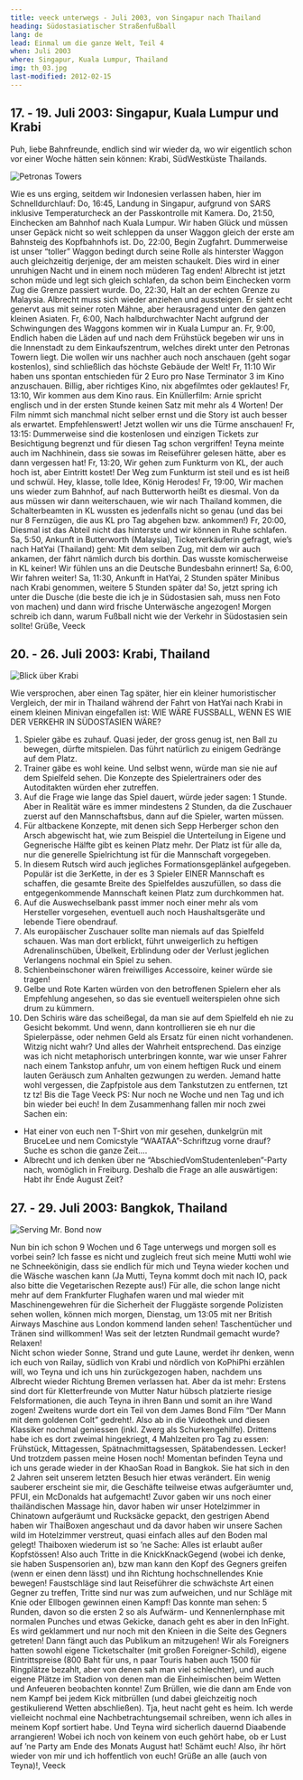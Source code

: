 ```yaml
---
title: veeck unterwegs - Juli 2003, von Singapur nach Thailand
heading: Südostasiatischer Straßenfußball
lang: de
lead: Einmal um die ganze Welt, Teil 4
when: Juli 2003
where: Singapur, Kuala Lumpur, Thailand
img: th_03.jpg
last-modified: 2012-02-15
---
```


<h2 class="h2">17. - 19. Juli 2003: Singapur, Kuala Lumpur und Krabi</h2>
Puh, liebe Bahnfreunde, endlich sind wir wieder da, wo wir eigentlich schon
vor einer Woche hätten sein können: Krabi, SüdWestküste Thailands.

![Petronas Towers](./th_petronas.jpg)

Wie es uns erging, seitdem wir Indonesien verlassen haben, hier im Schnelldurchlauf:
Do, 16:45, Landung in Singapur, aufgrund von SARS inklusive Temperaturcheck an der Passkontrolle mit
Kamera.
Do, 21:50, Einchecken am Bahnhof nach Kuala Lumpur. Wir haben Glück und müssen
unser Gepäck nicht so weit schleppen da unser Waggon gleich der erste am Bahnsteig
des Kopfbahnhofs ist.
Do, 22:00, Begin Zugfahrt. Dummerweise ist unser “toller” Waggon bedingt durch
seine Rolle als hinterster Waggon auch gleichzeitig derjenige, der am meisten
schaukelt. Dies wird in einer unruhigen Nacht und in einem noch müderen Tag
enden! Albrecht ist jetzt schon müde und legt sich gleich schlafen, da schon
beim Einchecken vorm Zug die Grenze passiert wurde.
Do, 22:30, Halt an der echten Grenze zu Malaysia. Albrecht muss sich wieder
anziehen und aussteigen. Er sieht echt genervt aus mit seiner roten Mähne,
aber herausragend unter den ganzen kleinen Asiaten.
Fr, 6:00, Nach halbdurchwachter Nacht aufgrund der Schwingungen des Waggons
kommen wir in Kuala Lumpur an.
Fr, 9:00, Endlich haben die Läden auf und nach dem Frühstück begeben wir
uns in die Innenstadt zu dem Einkaufszentrum, welches direkt unter den
Petronas Towern liegt. Die wollen wir uns nachher auch noch anschauen
(geht sogar kostenlos), sind schließlich das höchste Gebäude der Welt!
Fr, 11:10 Wir haben uns spontan entschieden für 2 Euro pro Nase Terminator
3 im Kino anzuschauen. Billig, aber richtiges Kino, nix abgefilmtes oder geklautes!
Fr, 13:10, Wir kommen aus dem Kino raus. Ein Knüllerfilm: Arnie spricht
englisch und in der ersten Stunde keinen Satz mit mehr als 4 Worten! Der Film
nimmt sich manchmal nicht selber ernst und die Story ist auch besser als
erwartet. Empfehlenswert! Jetzt wollen wir uns die Türme anschauen!
Fr, 13:15: Dummerweise sind die kostenlosen und einzigen Tickets zur
Besichtigung begrenzt und für diesen Tag schon vergriffen! Teyna meinte auch im
Nachhinein, dass sie sowas im Reiseführer gelesen hätte, aber es dann
vergessen hat!
Fr, 13:20, Wir gehen zum Funkturm von KL, der auch hoch ist, aber Eintritt
kostet! Der Weg zum Funkturm ist steil und es ist heiß und schwül. Hey,
klasse, tolle Idee, König Herodes!
Fr, 19:00, Wir machen uns wieder zum Bahnhof, auf nach Butterworth heißt es
diesmal. Von da aus müssen wir dann weiterschauen, wie wir nach Thailand
kommen, die Schalterbeamten in KL wussten es jedenfalls nicht so genau (und das
bei nur 8 Fernzügen, die aus KL pro Tag abgehen bzw. ankommen!)
Fr, 20:00, Diesmal ist das Abteil nicht das hinterste und wir können in Ruhe schlafen.
Sa, 5:50, Ankunft in Butterworth (Malaysia), Ticketverkäuferin gefragt,
wie’s nach HatYai (Thailand) geht: Mit dem selben Zug, mit dem wir auch ankamen,
der fährt nämlich durch bis dorthin. Das wusste komischerweise in KL keiner!
Wir fühlen uns an die Deutsche Bundesbahn erinnert!
Sa, 6:00, Wir fahren weiter!
Sa, 11:30, Ankunft in HatYai, 2 Stunden später Minibus nach Krabi genommen,
weitere 5 Stunden später da!
So, jetzt spring ich unter die Dusche (die beste die ich je in Südostasien
sah, muss nen Foto von machen) und dann wird frische Unterwäsche angezogen!
Morgen schreib ich dann, warum Fußball nicht wie der Verkehr in Südostasien sein sollte!
Grüße, Veeck

## 20. - 26. Juli 2003: Krabi, Thailand

![Blick über Krabi](./th_krabi.jpg)

Wie versprochen, aber einen Tag später, hier ein kleiner humoristischer
Vergleich, der mir in Thailand während der Fahrt von HatYai nach Krabi in einem
kleinen Minivan eingefallen ist:
WIE WÄRE FUSSBALL, WENN ES WIE DER VERKEHR IN SÜDOSTASIEN WÄRE?
1) Spieler gäbe es zuhauf. Quasi jeder, der gross genug ist, nen Ball zu
bewegen, dürfte mitspielen. Das führt natürlich zu einigem Gedränge auf dem Platz.
2) Trainer gäbe es wohl keine. Und selbst wenn, würde man sie nie auf dem
Spielfeld sehen. Die Konzepte des Spielertrainers oder des Autoditakten
würden eher zutreffen.
3) Auf die Frage wie lange das Spiel dauert, würde jeder sagen: 1 Stunde.
Aber in Realität wäre es immer mindestens 2 Stunden, da die Zuschauer zuerst
auf den Mannschaftsbus, dann auf die Spieler, warten müssen.
4) Für altbackene Konzepte, mit denen sich Sepp Herberger schon den Arsch
abgewischt hat, wie zum Beispiel die Unterteilung in Eigene und Gegnerische
Hälfte gibt es keinen Platz mehr. Der Platz ist für alle da, nur die
generelle Spielrichtung ist für die Mannschaft vorgegeben.
5) In diesem Rutsch wird auch jegliches Formationsgeplänkel aufgegeben.
Populär ist die 3erKette, in der es 3 Spieler EINER Mannschaft es schaffen, die
gesamte Breite des Spielfeldes auszufüllen, so dass die entgegenkommende
Mannschaft keinen Platz zum durchkommen hat.
6) Auf die Auswechselbank passt immer noch einer mehr als vom Hersteller
vorgesehen, eventuell auch noch Haushaltsgeräte und lebende Tiere obendrauf.
7) Als europäischer Zuschauer sollte man niemals auf das Spielfeld schauen.
Was man dort erblickt, führt unweigerlich zu heftigen Adrenalinschüben,
Übelkeit, Erblindung oder der Verlust jeglichen Verlangens nochmal ein Spiel
zu sehen.
8) Schienbeinschoner wären freiwilliges Accessoire, keiner würde sie tragen!
9) Gelbe und Rote Karten würden von den betroffenen Spielern eher als
Empfehlung angesehen, so das sie eventuell weiterspielen ohne sich drum zu
kümmern.
10) Den Schiris wäre das scheißegal, da man sie auf dem Spielfeld eh nie
zu Gesicht bekommt. Und wenn, dann kontrollieren sie eh nur die Spielerpässe,
oder nehmen Geld als Ersatz für einen nicht vorhandenen.
Witzig nicht wahr? Und alles der Wahrheit entsprechend. Das einzige was ich
nicht metaphorisch unterbringen konnte, war wie unser Fahrer nach einem Tankstop
anfuhr, um von einem heftigen Ruck und einem lauten Geräusch zum Anhalten
gezwungen zu werden. Jemand hatte wohl vergessen, die Zapfpistole aus dem
Tankstutzen zu entfernen, tzt tz tz!
Bis die Tage
Veeck
PS: Nur noch ne Woche und nen Tag und ich bin wieder bei euch! In dem
Zusammenhang fallen mir noch zwei Sachen ein:
- Hat einer von euch nen T-Shirt von mir gesehen, dunkelgrün mit BruceLee
und nem Comicstyle “WAATAA”-Schriftzug vorne drauf? Suche es schon die ganze
Zeit....
- Albrecht und ich denken über ne “AbschiedVomStudentenleben”-Party nach,
womöglich in Freiburg. Deshalb die Frage an alle auswärtigen: Habt ihr Ende
August Zeit?

## 27. - 29. Juli 2003: Bangkok, Thailand

![Serving Mr. Bond now](./th_krabibeach.jpg)

Nun bin ich schon 9 Wochen und 6 Tage unterwegs und morgen soll es vorbei
sein? Ich fasse es nicht und zugleich freut sich meine Mutti wohl wie ne
Schneekönigin, dass sie endlich für mich und Teyna wieder kochen und die Wäsche
waschen kann (Ja Mutti, Teyna kommt doch mit nach IO, pack also bitte die
Vegetarischen Rezepte aus!)
Für alle, die schon lange nicht mehr auf dem Frankfurter Flughafen waren
und mal wieder mit Maschinengewehren für die Sicherheit der Fluggäste sorgende
Polizisten sehen wollen, können mich morgen, Dienstag, um 13:05 mit ner
British Airways Maschine aus London kommend landen sehen! Taschentücher und
Tränen sind willkommen!
Was seit der letzten Rundmail gemacht wurde? Relaxen!<br/>
Nicht schon wieder Sonne, Strand und gute Laune, werdet ihr denken, wenn ich
euch von Railay, südlich von Krabi und nördlich von KoPhiPhi erzählen
will, wo Teyna und ich uns hin zurückgezogen haben, nachdem uns Albrecht
wieder Richtung Bremen verlassen hat. Aber da ist mehr:
Erstens sind dort für Kletterfreunde von Mutter Natur hübsch platzierte
riesige Felsformationen, die auch Teyna in ihren Bann und somit an ihre Wand zogen!
Zweitens wurde dort ein Teil von dem James Bond Film “Der Mann mit dem
goldenen Colt” gedreht!. Also ab in die Videothek und diesen Klassiker nochmal
geniessen (inkl. Zwerg als Schurkengehilfe).
Drittens habe ich es dort zweimal hingekriegt, 4 Mahlzeiten pro Tag zu
essen: Frühstück, Mittagessen, Spätnachmittagsessen, Spätabendessen. Lecker!
Und trotzdem passen meine Hosen noch!
Momentan befinden Teyna und ich uns gerade wieder in der KhaoSan Road in
Bangkok. Sie hat sich in den 2 Jahren seit unserem letzten Besuch hier etwas
verändert. Ein wenig sauberer erscheint sie mir, die Geschäfte teilweise etwas
aufgeräumter und, PFUI, ein McDonalds hat aufgemacht! Zuvor gaben wir uns
noch einer thailändischen Massage hin, davor haben wir unser Hotelzimmer in Chinatown
aufgeräumt und Rucksäcke gepackt, den gestrigen Abend haben wir ThaiBoxen
angeschaut und da davor haben wir unsere Sachen wild im Hotelzimmer verstreut, quasi
einfach alles auf den Boden mal gelegt!
Thaiboxen wiederum ist so ’ne Sache: Alles ist erlaubt außer Kopfstössen!
Also auch Tritte in die KnickKnackGegend (wobei ich denke, sie haben
Suspensorien an), bzw man kann den Kopf des Gegners greifen (wenn er einen denn lässt)
und ihn Richtung hochschnellendes Knie bewegen! Faustschläge sind laut
Reiseführer die schwächste Art einen Gegner zu treffen, Tritte sind nur was zum
aufweichen, und nur Schläge mit Knie oder Ellbogen gewinnen einen Kampf!
Das konnte man sehen: 5 Runden, davon so die ersten 2 so als Aufwärm- und
Kennenlernphase mit normalen Punches und etwas Gekicke, danach geht es aber in den
InFight. Es wird geklammert und nur noch mit den Knieen in die Seite des
Gegners getreten!
Dann fängt auch das Publikum an mitzugehen! Wir als Foreigners hatten
sowohl eigene Ticketschalter (mit großen Foreigner-Schild), eigene
Eintrittspreise (800 Baht für uns, n paar Touris haben auch 1500 für Ringplätze bezahlt,
aber von denen sah man viel schlechter), und auch eigene Plätze im Stadion
von denen man die Einheimischen beim Wetten und Anfeueren beobachten konnte!
Zum Brüllen, wie die dann am Ende von nem Kampf bei jedem Kick mitbrüllen
(und dabei gleichzeitig noch gestikulierend Wetten abschließen).
Tja, heut nacht geht es heim. Ich werde vielleicht nochmal eine
Nachbetrachtungsemail schreiben, wenn ich alles in meinem Kopf sortiert habe. Und Teyna wird
sicherlich dauernd Diaabende arrangieren! Wobei ich noch von keinem von euch
gehört habe, ob er Lust auf ’ne Party am Ende des Monats August hat! Schämt
euch!
Also, ihr hört wieder von mir und ich hoffentlich von euch!
Grüße an alle (auch von Teyna)!, Veeck
